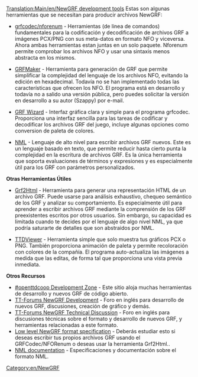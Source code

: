 [[Translation:Main/en/NewGRF development tools]]
Estas son algunas herramientas que se necesitan para producir archivos NewGRF:

* [http://www.openttd.org/download-grfcodec grfcodec/nforenum] - Herramientas (de linea de comandos) fundamentales para la codificación y decodificación de archivos GRF a imágenes PCX/PNG con sus meta-datos en formato NFO y viceversa. Ahora ambas herramientas estan juntas en un solo paquete. Nforenum permite comprobar los archivos NFO y usar una sintaxis menos abstracta en los mismos.

* [http://www.tt-forums.net/viewtopic.php?f=68&t=10167 GRFMaker] - Herramienta para generación de GRF que permite simplificar la complejidad del lenguaje de los archivos NFO, evitando la edición en hexadecimal. Todavía no se han implementado todas las características que ofrecen los NFO. El programa está en desarrollo y todavía no a salido una versión pública, pero puedes solicitar la versión en desarrollo a su autor (Szappy) por e-mail.

* [http://www.andreszsogon.com/grf-wizard/ GRF Wizard] - Interfaz gráfica clara y simple para el programa grfcodec. Proporciona una interfaz sencilla para las tareas de codificar y decodificar los archivos GRF del juego, incluye algunas opciones como conversion de paleta de colores.

* [http://dev.openttdcoop.org/projects/nml NML] - Lenguaje de alto nivel para escribir archivos GRF nuevos. Este es un lenguaje basado en texto, que permite reducir hasta cierto punta la complejidad en la escritura de archivos GRF. Es la única herramienta que soporta evaluaciones de términos y expresiones y es especialmente útil para los GRF con parámetros personalizados.

'''Otras Herramientas Útiles'''

* [http://dev.openttdcoop.org/projects/grf2html Grf2Html] - Herramienta para generar una representación HTML de un archivo GRF. Puede usarse para análisis exhaustivo, chequeo semántico de los GRF y analizar su comportamiento. Es especialmente útil para aprender a escribir archivos GRF mediante la comprensión de los GRF preexistentes escritos por otros usuarios. Sin embargo, su capacidad es limitada cuando te decides por el lenguaje de algo nivel NML, ya que podría saturarte de detalles que son abstraidos por NML.

* [http://dev.openttdcoop.org/projects/ttdviewer TTDViewer] - Herramienta simple que solo muestra tus gráficos PCX o PNG. También proporciona animación de paleta y permite recoloración con colores de la compañía. El programa auto-actualiza las imágenes a medida que las editas, de forma tal que proporciona una vista previa inmediata.

'''Otros Recursos'''

* [http://dev.openttdcoop.org #openttdcoop Development Zone] - Este sitio aloja muchas herramientas de desarrollo y nuevos GRF de código abierto.
* [http://www.tt-forums.net/viewforum.php?f=26 TT-Forums NewGRF Development] - Foro en inglés para desarrollo de nuevos GRF, discusiones, creación de gráfico y demás.
* [http://www.tt-forums.net/viewforum.php?f=68 TT-Forums NewGRF Technical Discussion] - Foro en inglés para discusiones técnicas sobre el formato y desarrollo de nuevos GRF, y herramientas relacionadas a este formato.
* [http://newgrf-specs.tt-wiki.net/wiki/Main_Page Low level NewGRF format specification] - Deberás estudiar esto si deseas escribir tus propios archivos GRF usando el GRFCodec/NFORenum o deseas usar la herramienta Grf2Html..
* [http://newgrf-specs.tt-wiki.net/wiki/NML:Main NML documentation] - Especificaciones y documentación sobre el formato NML.


[[Category:en/NewGRF]]